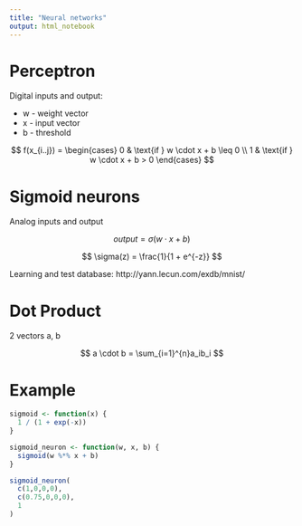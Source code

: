 ---
title: "Neural networks"
output: html_notebook
---

# Perceptron

Digital inputs and output:

* w - weight vector
* x - input vector
* b - threshold

$$ 
f(x_{i..j}) = 
\begin{cases} 
  0 & \text{if } w \cdot  x + b \leq 0  \\
  1 & \text{if } w \cdot x + b  > 0
\end{cases}
$$

# Sigmoid neurons

Analog inputs and output

$$
output = \sigma(w \cdot x + b)
$$

$$
\sigma(z) = \frac{1}{1 + e^{-z}}
$$

Learning and test database: http://yann.lecun.com/exdb/mnist/


# Dot Product
2 vectors a, b


$$
a \cdot b = \sum_{i=1}^{n}a_ib_i
$$

# Example

```{r}
sigmoid <- function(x) {
  1 / (1 + exp(-x))
}

sigmoid_neuron <- function(w, x, b) {
  sigmoid(w %*% x + b)
}

sigmoid_neuron(
  c(1,0,0,0),
  c(0.75,0,0,0),
  1
)

```

